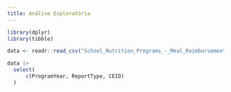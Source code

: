 ```yaml
---
title: Análise Exploratória
---
```


```r
library(dplyr)
library(tibble)
```

```r
data <- readr::read_csv("School_Nutrition_Programs_-_Meal_Reimbursement_Information_-_Program_Year_2022-2023_20240210.csv")
```

```r
data |> 
  select(
      c(ProgramYear, ReportType, CEID)
  )
```
